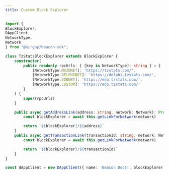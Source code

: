 ```yaml
---
title: Custom Block Explorer
---
```



<RunnableCode>

<!-- embedme ../../build-examples/custom-block-explorer.beacon.ts -->

```ts
import {
BlockExplorer,
DAppClient,
NetworkType,
Network
} from "@airgap/beacon-sdk";

class TzStatsBlockExplorer extends BlockExplorer {
    constructor(
        public readonly rpcUrls: { [key in NetworkType]: string } = {
            [NetworkType.MAINNET]: 'https://tzstats.com/',
            [NetworkType.DELPHINET]: 'https://delphi.tzstats.com/',
            [NetworkType.EDONET]: 'https://edo.tzstats.com/',
            [NetworkType.CUSTOM]: 'https://edo.tzstats.com/'
        }
    ) {
        super(rpcUrls)
    }

    public async getAddressLink(address: string, network: Network): Promise<string> {
        const blockExplorer = await this.getLinkForNetwork(network)

        return `${blockExplorer}/${address}`
    }
    public async getTransactionLink(transactionId: string, network: Network): Promise<string> {
        const blockExplorer = await this.getLinkForNetwork(network)

        return `${blockExplorer}/${transactionId}`
    }
}

const dAppClient = new DAppClient({ name: 'Beacon Docs', blockExplorer: new TzStatsBlockExplorer() })
```

<!-- embedme ../../build-examples/custom-block-explorer.taquito.ts -->

```ts

```

</RunnableCode>
